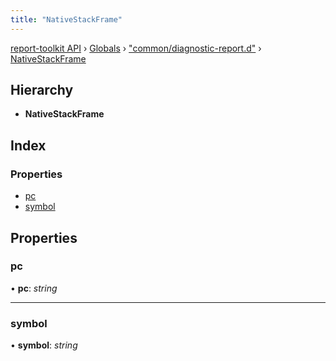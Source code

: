 ```yaml
---
title: "NativeStackFrame"
---
```


[report-toolkit API](../home.mdx) › [Globals](../home.mdx) › ["common/diagnostic-report.d"](../modules/common_diagnostic_report_d_.mdx) › [NativeStackFrame](common_diagnostic_report_d_.nativestackframe.mdx)

## Hierarchy

* **NativeStackFrame**

## Index

### Properties

- [pc](common_diagnostic_report_d_.nativestackframe#pc)
- [symbol](common_diagnostic_report_d_.nativestackframe#symbol)

## Properties

### pc

• **pc**: *string*

___

### symbol

• **symbol**: *string*

